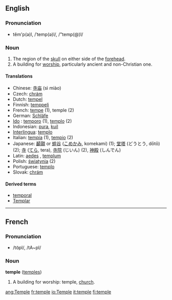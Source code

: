 ==English==

===Pronunciation===
*tĕm'p(ə)l, /ˈtemp(ə)l/, /"temp(@)l/

===Noun===
{{en-noun-reg}} 
# The region of the [[skull]] on either side of the [[forehead]].
# A building for [[worship]], particularly ancient and non-Christian one.

====Translations====
*Chinese: [[寺庙]] (sì miào)
*Czech: [[chrám]] {{m}}
*Dutch: [[tempel]] {{m}}
*Finnish: [[temppeli]]
*French: [[tempe]] {{f}} (1), temple {{m}} (2)
*German: [[Schläfe]] {{f}}
* [[w:Ido|Ido]] :  [[temporo]] (1), [[templo]] (2)
*Indonesian: [[pura]], [[kuil]]
*[[Interlingua]]: [[templo]]
*Italian: [[tempia]] (1), [[tempio]] (2)
*Japanese: [[顳顬]] or [[蟀谷]] ([[こめかみ]], komekami) (1); [[堂塔]] (どうとう, dōtō) (2); [[寺]] ([[てら]], tera), [[寺院]] (じいん) (2), [[神殿]] (しんでん)
*Latin: [[aedes]] {{f}}, [[templum]] {{n}}
*Polish: [[świątynia]] {{f}} (2)
*Portuguese: [[templo]] {{m}}
*Slovak: [[chrám#Slovak|chrám]] {{m}}

====Derived terms====
*[[temporal]]
*[[Templar]]

----

==French==
===Pronunciation===
*/tɑ̃pl/, /tA~pl/
===Noun===
'''temple''' {{m}} ([[temples]])
# A building for worship: temple, [[church]].

[[ang:Temple]]
[[fr:temple]]
[[io:Temple]]
[[it:temple]]
[[fi:temple]]